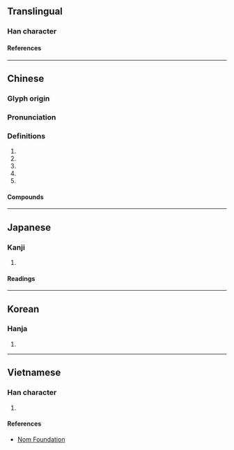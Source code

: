 {{character info}}
==Translingual==

===Han character===
{{Han char|rn=60|rad=彳|as=06|sn=9|four=28251|canj=HOTQ|ids=⿰彳羊}}

====References====
{{Han ref|kx=0366.140|dkj=10094|dj=0687.080|hdz=20820.020|uh=5F89}}

----

==Chinese==
{{zh-forms|alt=羊}}

===Glyph origin===
{{Han etym}}

===Pronunciation===
{{zh-pron
|m=yáng
|c=joeng4
|mc=y
|oc=y
|cat=v
}}

===Definitions===
{{zh-hanzi}}

# {{zh-used in|徜徉||徉徜}}
# {{zh-used in|徉徉}}
# {{zh-used in|忀徉|tr=xiāngyáng}}
# {{zh-used|彷徉}}
# {{zh-alt-form|佯}}

====Compounds====
{{zh-der|彷徉|徉徜|徜徉|忀徉|相徉|翔徉}}

----

==Japanese==

===Kanji===
{{ja-kanji|grade=|rs=彳06}}

# {{rfdef|ja|sort=彳06}}

====Readings====
{{ja-readings
|on=よう
|kun=さまよう
}}

----

==Korean==

===Hanja===
{{ko-hanja|양}}

# {{rfdef|ko|sort=彳06}}

----

==Vietnamese==

===Han character===
{{vi-readings|rs=彳06|reading=dương}}

# {{rfdef|vi|sort=彳06}}

====References====
* [http://nomfoundation.org/common/nom_details.php?codepoint=5f89 Nom Foundation]